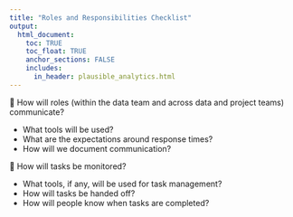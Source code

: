 ```yaml
---
title: "Roles and Responsibilities Checklist"
output: 
  html_document:
    toc: TRUE
    toc_float: TRUE
    anchor_sections: FALSE
    includes:
      in_header: plausible_analytics.html
---
```


  
🔲 How will roles (within the data team and across data and project teams) communicate? 
  
  - What tools will be used?  
  - What are the expectations around response times?  
  - How will we document communication?  
  
🔲 How will tasks be monitored?

  - What tools, if any, will be used for task management?
  - How will tasks be handed off?
  - How will people know when tasks are completed?


